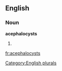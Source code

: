 
==English==

===Noun===
'''acephalocysts'''

# {{plural of|[[acephalocyst]]}}

[[Category:English plurals]]

[[fr:acephalocysts]]
